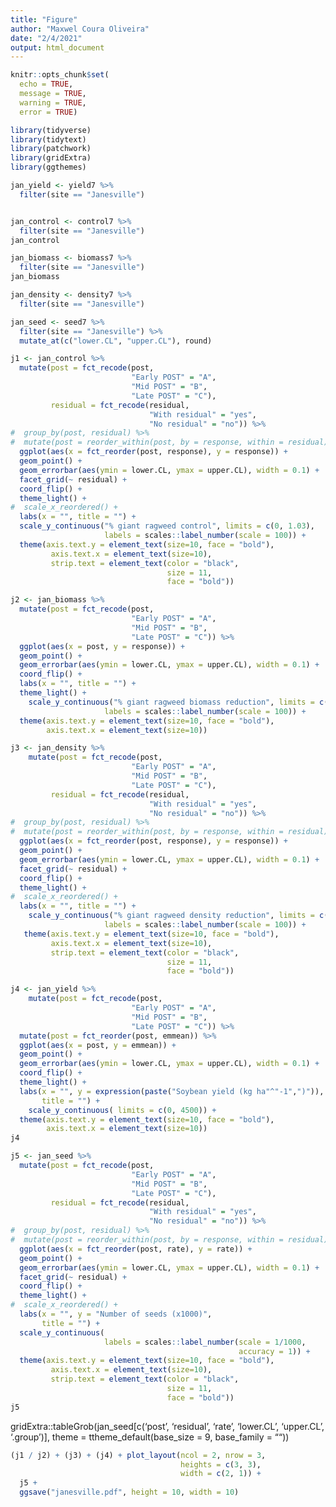 ```yaml
---
title: "Figure"
author: "Maxwel Coura Oliveira"
date: "2/4/2021"
output: html_document
---
```



```r
knitr::opts_chunk$set(
  echo = TRUE,
  message = TRUE,
  warning = TRUE,
  error = TRUE)
```


```r
library(tidyverse)
library(tidytext)
library(patchwork)
library(gridExtra)
library(ggthemes)
```


```r
jan_yield <- yield7 %>% 
  filter(site == "Janesville")


jan_control <- control7 %>% 
  filter(site == "Janesville")
jan_control

jan_biomass <- biomass7 %>% 
  filter(site == "Janesville")
jan_biomass

jan_density <- density7 %>% 
  filter(site == "Janesville")

jan_seed <- seed7 %>% 
  filter(site == "Janesville") %>% 
  mutate_at(c("lower.CL", "upper.CL"), round)
```

```r
j1 <- jan_control %>% 
  mutate(post = fct_recode(post,
                           "Early POST" = "A",
                           "Mid POST" = "B",
                           "Late POST" = "C"),
         residual = fct_recode(residual,
                               "With residual" = "yes",
                               "No residual" = "no")) %>% 
#  group_by(post, residual) %>% 
#  mutate(post = reorder_within(post, by = response, within = residual)) %>% 
  ggplot(aes(x = fct_reorder(post, response), y = response)) +
  geom_point() +
  geom_errorbar(aes(ymin = lower.CL, ymax = upper.CL), width = 0.1) +
  facet_grid(~ residual) +
  coord_flip() +
  theme_light() +
#  scale_x_reordered() +
  labs(x = "", title = "") +
  scale_y_continuous("% giant ragweed control", limits = c(0, 1.03),
                     labels = scales::label_number(scale = 100)) +
  theme(axis.text.y = element_text(size=10, face = "bold"),
         axis.text.x = element_text(size=10),
         strip.text = element_text(color = "black",
                                   size = 11,
                                   face = "bold"))
```

```r
j2 <- jan_biomass %>% 
  mutate(post = fct_recode(post,
                           "Early POST" = "A",
                           "Mid POST" = "B",
                           "Late POST" = "C")) %>% 
  ggplot(aes(x = post, y = response)) +
  geom_point() +
  geom_errorbar(aes(ymin = lower.CL, ymax = upper.CL), width = 0.1) +
  coord_flip() +
  labs(x = "", title = "") +
  theme_light() +
    scale_y_continuous("% giant ragweed biomass reduction", limits = c(0, 1.03),
                     labels = scales::label_number(scale = 100)) +
  theme(axis.text.y = element_text(size=10, face = "bold"),
        axis.text.x = element_text(size=10))
```


```r
j3 <- jan_density %>% 
    mutate(post = fct_recode(post,
                           "Early POST" = "A",
                           "Mid POST" = "B",
                           "Late POST" = "C"),
         residual = fct_recode(residual,
                               "With residual" = "yes",
                               "No residual" = "no")) %>% 
#  group_by(post, residual) %>% 
#  mutate(post = reorder_within(post, by = response, within = residual)) %>% 
  ggplot(aes(x = fct_reorder(post, response), y = response)) +
  geom_point() +
  geom_errorbar(aes(ymin = lower.CL, ymax = upper.CL), width = 0.1) +
  facet_grid(~ residual) +
  coord_flip() +
  theme_light() +
#  scale_x_reordered() +
  labs(x = "", title = "") +
    scale_y_continuous("% giant ragweed density reduction", limits = c(0, 1.03),
                     labels = scales::label_number(scale = 100)) +
   theme(axis.text.y = element_text(size=10, face = "bold"),
         axis.text.x = element_text(size=10),
         strip.text = element_text(color = "black",
                                   size = 11,
                                   face = "bold"))
```


```r
j4 <- jan_yield %>% 
    mutate(post = fct_recode(post,
                           "Early POST" = "A",
                           "Mid POST" = "B",
                           "Late POST" = "C")) %>% 
  mutate(post = fct_reorder(post, emmean)) %>% 
  ggplot(aes(x = post, y = emmean)) +
  geom_point() +
  geom_errorbar(aes(ymin = lower.CL, ymax = upper.CL), width = 0.1) +
  coord_flip() +
  theme_light() +
  labs(x = "", y = expression(paste("Soybean yield (kg ha"^"-1",")")),
       title = "") +
    scale_y_continuous( limits = c(0, 4500)) +
  theme(axis.text.y = element_text(size=10, face = "bold"),
        axis.text.x = element_text(size=10))
j4
```

```r
j5 <- jan_seed %>% 
  mutate(post = fct_recode(post,
                           "Early POST" = "A",
                           "Mid POST" = "B",
                           "Late POST" = "C"),
         residual = fct_recode(residual,
                               "With residual" = "yes",
                               "No residual" = "no")) %>% 
#  group_by(post, residual) %>% 
#  mutate(post = reorder_within(post, by = response, within = residual)) %>% 
  ggplot(aes(x = fct_reorder(post, rate), y = rate)) +
  geom_point() +
  geom_errorbar(aes(ymin = lower.CL, ymax = upper.CL), width = 0.1) +
  facet_grid(~ residual) +
  coord_flip() +
  theme_light() +
#  scale_x_reordered() +
  labs(x = "", y = "Number of seeds (x1000)",
       title = "") +
  scale_y_continuous( 
                     labels = scales::label_number(scale = 1/1000,
                                                   accuracy = 1)) +
  theme(axis.text.y = element_text(size=10, face = "bold"),
         axis.text.x = element_text(size=10),
         strip.text = element_text(color = "black",
                                   size = 11,
                                   face = "bold"))
j5
```


gridExtra::tableGrob(jan_seed[c('post', 'residual', 'rate', 
                                  'lower.CL', 'upper.CL', '.group')],
                       theme = ttheme_default(base_size = 9,
                                              base_family = ""))

```r
(j1 / j2) + (j3) + (j4) + plot_layout(ncol = 2, nrow = 3, 
                                      heights = c(3, 3),
                                      width = c(2, 1)) +
  j5 + 
  ggsave("janesville.pdf", height = 10, width = 10)
```








